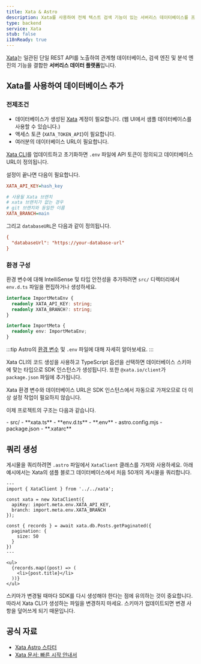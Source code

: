 ```yaml
---
title: Xata & Astro
description: Xata를 사용하여 전체 텍스트 검색 기능이 있는 서버리스 데이터베이스를 프로젝트에 추가하세요.
type: backend
service: Xata
stub: false
i18nReady: true
---
```




[Xata](https://xata.io)는 일관된 단일 REST API를 노출하여 관계형 데이터베이스, 검색 엔진 및 분석 엔진의 기능을 결합한 **서버리스 데이터 플랫폼**입니다.

## Xata를 사용하여 데이터베이스 추가

### 전제조건

- 데이터베이스가 생성된 [Xata](https://app.xata.io/signin) 계정이 필요합니다. (웹 UI에서 샘플 데이터베이스를 사용할 수 있습니다.)
- 액세스 토큰 (`XATA_TOKEN_API`)이 필요합니다.
- 여러분의 데이터베이스 URL이 필요합니다.

[Xata CLI](https://xata.io/docs/getting-started/installation)를 업데이트하고 초기화하면 `.env` 파일에 API 토큰이 정의되고 데이터베이스 URL이 정의됩니다.

설정이 끝나면 다음이 필요합니다.

```ini title=".env"
XATA_API_KEY=hash_key

# 사용될 Xata 브랜치
# xata 브랜치가 없는 경우
# git 브랜치와 동일한 이름
XATA_BRANCH=main
```

그리고 `databaseURL`은 다음과 같이 정의됩니다.

```ini title=".xatarc"
{
  "databaseUrl": "https://your-database-url"
}
```

### 환경 구성

환경 변수에 대해 IntelliSense 및 타입 안전성을 추가하려면 `src/` 디렉터리에서 `env.d.ts` 파일을 편집하거나 생성하세요.

```ts title="src/env.d.ts"
interface ImportMetaEnv {
  readonly XATA_API_KEY: string;
  readonly XATA_BRANCH?: string;
}

interface ImportMeta {
  readonly env: ImportMetaEnv;
}
```

:::tip
Astro의 [환경 변수](/ko/guides/environment-variables/) 및 `.env` 파일에 대해 자세히 알아보세요.
:::

Xata CLI의 코드 생성을 사용하고 TypeScript 옵션을 선택하면 데이터베이스 스키마에 맞는 타입으로 SDK 인스턴스가 생성됩니다. 또한 `@xata.io/client`가 `package.json` 파일에 추가됩니다.

Xata 환경 변수와 데이터베이스 URL은 SDK 인스턴스에서 자동으로 가져오므로 더 이상 설정 작업이 필요하지 않습니다.

이제 프로젝트의 구조는 다음과 같습니다.

<FileTree title="Project Structure">
- src/
  - **xata.ts**
  - **env.d.ts**
- **.env**
- astro.config.mjs
- package.json
- **.xatarc**
</FileTree>

## 쿼리 생성

게시물을 쿼리하려면 `.astro` 파일에서 `XataClient` 클래스를 가져와 사용하세요. 아래 예시에서는 Xata의 샘플 블로그 데이터베이스에서 처음 50개의 게시물을 쿼리합니다.

```astro title="src/pages/blog/index.astro"
---
import { XataClient } from '../../xata';
 
const xata = new XataClient({
  apiKey: import.meta.env.XATA_API_KEY,
  branch: import.meta.env.XATA_BRANCH
});

const { records } = await xata.db.Posts.getPaginated({
  pagination: {
    size: 50
  }
})
---

<ul>
  {records.map((post) => (
    <li>{post.title}</li>
  ))}
</ul>
```

스키마가 변경될 때마다 SDK를 다시 생성해야 한다는 점에 유의하는 것이 중요합니다. 따라서 Xata CLI가 생성하는 파일을 변경하지 마세요. 스키마가 업데이트되면 변경 사항을 덮어쓰게 되기 때문입니다.

## 공식 자료

- [Xata Astro 스타터](https://github.com/xataio/examples/tree/main/apps/getting-started-astro)
- [Xata 문서: 빠른 시작 안내서](https://xata.io/docs/getting-started/quickstart-astro)
